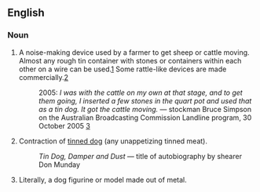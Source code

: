 ==English==
===Noun===
{{en-noun|sg=[[tin]] [[dog]]}}
# {{AU}} A noise-making device used by a farmer to get sheep or cattle moving.  Almost any rough tin container with stones or containers within each other on a wire can be used.[http://www.abc.net.au/arts/adlib/stories/s916156.htm]  Some rattle-like devices are made commercially.[http://www.fmb.com.au/index1.html]<!-- a manufacturer chosen at random.  Might be one or two selling into the UK too. -->
#: 2005: ''I was with the cattle on my own at that stage, and to get them going, I inserted a few stones in the quart pot and used that as a tin dog. It got the cattle moving.'' &mdash; stockman Bruce Simpson on the Australian Broadcasting Commission Landline program, 30 October 2005 [http://www.abc.net.au/landline/content/2005/s1493621.htm]
# Contraction of [[tinned dog]] (any unappetizing tinned meat).
#: ''Tin Dog, Damper and Dust'' &mdash; title of autobiography by shearer Don Munday
# Literally, a dog figurine or model made out of metal.